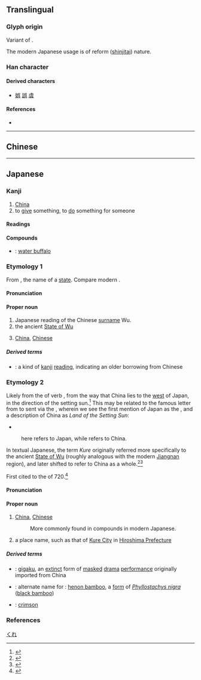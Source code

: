 {{also|吳|県|吴}}
{{character info}}
==Translingual==
{{Han simplified forms|吳|呉|吴}}

===Glyph origin===
Variant of {{l|mul|吳}}.

The modern Japanese usage is of reform ([[shinjitai]]) nature.

===Han character===
{{Han char|rn=30|rad=口|as=04|sn=7|four=|canj=RVNC|ids=⿳⿺𠃑口一八(GJ),⿱⿳口𠃑一八(T)}}

====Derived characters====
* [[娯]] [[誤]] [[虞]]

====References====
* {{Han ref|kx=0181.191|dkj=03365|hdz=10595.081|uh=5449|ud=21577}}

----

==Chinese==
{{zh-see|吳|v}}

----

==Japanese==
{{ja-kanji forms|呉|吳}}

===Kanji===
{{ja-kanji|grade=c|kyu=吳|rs=口04}}

# [[China]]
# to [[give]] something, to [[do]] something for someone

====Readings====
{{ja-readings
|goon=ぐ
|kanon=ご
|kun=くれ-, く-れる
|nanori=くに, くれ
}}

====Compounds====
* {{ja-r|呉%牛|ご%ぎゅう}}: [[water buffalo]]

===Etymology 1===
{{ja-kanjitab|yomi=kanon|ご}}
From {{bor|ja|ltc|-|sort=ご}} {{ltc-l|吳}}, the name of a [[state]]. Compare modern {{cog|cmn|-}} {{zh-l|吳|tr=Wú}}.

====Pronunciation====
{{ja-pron|ご}}

====Proper noun====
{{ja-pos|proper|ご}}

# Japanese reading of the Chinese [[surname]] Wu.
# the ancient [[w:Wu (state)|State of Wu]]
# {{lb|ja|mainly|compounds}} [[China]], [[Chinese]]

=====Derived terms=====
* {{ja-r|呉%音|ご%おん}}: a kind of [[kanji]] [[reading]], indicating an older borrowing from Chinese

===Etymology 2===
{{ja-kanjitab|yomi=k|くれ}}

Likely from the {{m|ja|連用形|tr=ren'yōkei||continuative or stem form}} of verb {{m|ja|暮れる|tr=kureru||to set (''said of the sun or moon''), to get dark}}, from the way that China lies to the [[west]] of Japan, in the direction of the setting sun.<ref name="KDJ">{{R:Kokugo Dai Jiten}}</ref>  This may be related to the famous letter from {{w|Prince Shōtoku}} to {{w|Emperor Yang of Sui}} sent via the {{w|Japanese missions to Sui China|Japanese mission to Sui China in 607}}, wherein we see the first mention of Japan as the {{m|en|Land of the Rising Sun}}, and a description of China as ''Land of the Setting Sun'':

* {{m|zh||日出處天子致書日沒處天子無恙云云}}
: {{m|zh|[[日]][[出]][[處]]|lit=sun + emerge + place}} here refers to Japan, while {{m|zh|[[日]][[沒]][[處]]|lit=sun + sink + place}} refers to China.

In textual Japanese, the term ''Kure'' originally referred more specifically to the ancient [[w:Wu (state)|State of Wu]] (roughly analogous with the modern [[w:Jiangnan|Jiangnan]] region), and later shifted to refer to China as a whole.<ref name="KDJ">{{R:Kokugo Dai Jiten}}</ref><ref name="DJR">{{R:Daijirin}}</ref>

First cited to the ''{{w|Nihon Shoki}}'' of 720.<ref name="KDJ2">{{R:Nihon Kokugo Daijiten 2}}</ref>

====Pronunciation====
{{ja-pron|くれ}}

====Proper noun====
{{ja-pos|くれ|proper}}

# {{lb|ja|sort=くれ|archaic}} [[China]], [[Chinese]]
#: More commonly found in compounds in modern Japanese.
# a place name, such as that of [[w:Kure,_Hiroshima|Kure City]] in [[w:Hiroshima_Prefecture|Hiroshima Prefecture]]

=====Derived terms=====
{{der-top}}
* {{ja-r|呉%楽|くれ%がく}}: [[w:Gigaku|gigaku]], an [[extinct]] form of [[masked]] [[drama]] [[performance]] originally imported from China
* {{ja-r|呉%竹|くれ%たけ}}: alternate name for {{ja-r|淡%竹|は%ちく}}: [[henon bamboo]], a [[form]] of ''[[Phyllostachys nigra]]'' ([[black bamboo]])
* {{ja-r|紅|くれない}}: [[crimson]]
{{der-bottom}}

===References===
<references/>

[[Category:ja:Cities|くれ]]
